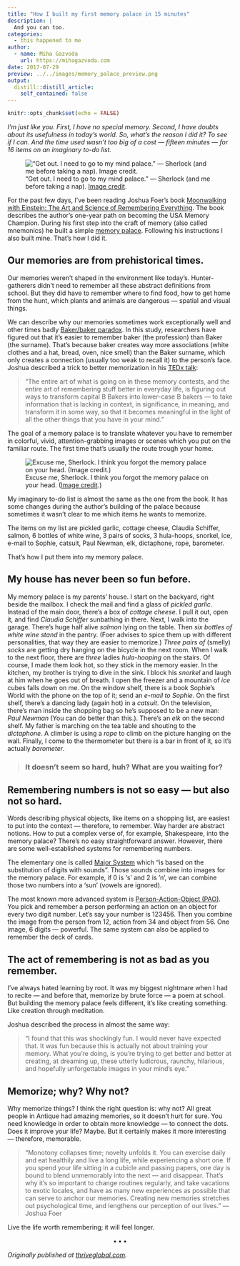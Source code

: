 ```yaml
---
title: "How I built my first memory palace in 15 minutes"
description: |
  And you can too.
categories: 
  - this happened to me
author:
  - name: Miha Gazvoda
    url: https://mihagazvoda.com
date: 2017-07-29
preview: ../../images/memory_palace_preview.png
output:
  distill::distill_article:
    self_contained: false
---
```


```r
knitr::opts_chunk$set(echo = FALSE)
```

*I’m just like you. First, I have no special memory. Second, I have doubts about its usefulness in today’s world. So, what’s the reason I did it? To see if I can. And the time used wasn’t too big of a cost — fifteen minutes — for 16 items on an imaginary to-do list.*

![“Get out. I need to go to my mind palace.” — Sherlock (and me before taking a nap). [Image credit](https://static1.squarespace.com/static/5244f082e4b04206b983cf1e/524cf4d7e4b088674ffc35a4/56a13ed7fd5d084fb715fed5/1453408385339/?format=1500w).](https://cdn-images-1.medium.com/max/2668/1*JpfDC29ty8EQgps0ELRQLQ.png)

For the past few days, I’ve been reading Joshua Foer’s book [Moonwalking with Einstein: The Art and Science of Remembering Everything](https://www.goodreads.com/book/show/6346975-moonwalking-with-einstein?ac=1&from_search=true). The book describes the author’s one-year path on becoming the USA Memory Champion. During his first step into the craft of memory (also called mnemonics) he built a simple [memory palace](https://en.wikipedia.org/wiki/Method_of_loci). Following his instructions I also built mine. That’s how I did it.

## Our memories are from prehistorical times.

Our memories weren’t shaped in the environment like today’s. Hunter-gatherers didn’t need to remember all these abstract definitions from school. But they did have to remember where to find food, how to get home from the hunt, which plants and animals are dangerous — spatial and visual things.

We can describe why our memories sometimes work exceptionally well and other times badly [Baker/baker paradox](http://people.westminstercollege.edu/students/jrr0301/PDF_texts/Cohen.pdf). In this study, researchers have figured out that it’s easier to remember baker (the profession) than Baker (the surname). That’s because baker creates way more associations (white clothes and a hat, bread, oven, nice smell) than the Baker surname, which only creates a connection (usually too weak to recall it) to the person’s face. Joshua described a trick to better memorization in his [TEDx talk](https://www.ted.com/talks/joshua_foer_feats_of_memory_anyone_can_do):

> "The entire art of what is going on in these memory contests, and the entire art of remembering stuff better in everyday life, is figuring out ways to transform capital B Bakers into lower-case B bakers — to take information that is lacking in context, in significance, in meaning, and transform it in some way, so that it becomes meaningful in the light of all the other things that you have in your mind."

The goal of a memory palace is to translate whatever you have to remember in colorful, vivid, attention-grabbing images or scenes which you put on the familiar route. The first time that’s usually the route trough your home.

![Excuse me, Sherlock. I think you forgot the memory palace on your head. ([Image credit](https://www.pinterest.com/pin/461689399271193499/).)](https://cdn-images-1.medium.com/max/2000/0*RXwMjtpe3SVUtk_V.)

My imaginary to-do list is almost the same as the one from the book. It has some changes during the author’s building of the palace because sometimes it wasn’t clear to me which items he wants to memorize.

The items on my list are pickled garlic, cottage cheese, Claudia Schiffer, salmon, 6 bottles of white wine, 3 pairs of socks, 3 hula-hoops, snorkel, ice, e-mail to Sophie, catsuit, Paul Newman, elk, dictaphone, rope, barometer.

That’s how I put them into my memory palace.

## My house has never been so fun before.

My memory palace is my parents’ house. I start on the backyard, right beside the mailbox. I check the mail and find a glass of *pickled garlic*. Instead of the main door, there’s a box of *cottage cheese*. I pull it out, open it, and find *Claudia Schiffer* sunbathing in there. Next, I walk into the garage. There’s huge half alive *salmon* lying on the table. Then *six bottles of white wine stand *in the pantry. (Foer advises to spice them up with different personalities, that way they are easier to memorize.) *Three pairs of *(smelly) *socks* are getting dry hanging on the bicycle in the next room. When I walk to the next floor, there are *three* ladies *hula-hooping* on the stairs. Of course, I made them look hot, so they stick in the memory easier. In the kitchen, my brother is trying to dive in the sink. I block his *snorkel* and laugh at him when he goes out of breath. I open the freezer and a mountain of *ice* cubes falls down on me. On the window shelf, there is a book Sophie’s World with the phone on the top of it; send an *e-mail to Sophie*. On the first shelf, there’s a dancing lady (again hot) in a *catsuit*. On the television, there’s man inside the shopping bag so he’s supposed to be a new man: *Paul* *Newman* (You can do better than this.). There’s an *elk* on the second shelf. My father is marching on the tea table and shouting to the *dictaphone*. A climber is using a *rope* to climb on the picture hanging on the wall. Finally, I come to the thermometer but there is a bar in front of it, so it’s actually *barometer*.  

> ### It doesn’t seem so hard, huh? What are you waiting for?

## Remembering numbers is not so easy — but also not so hard.

Words describing physical objects, like items on a shopping list, are easiest to put into the context — therefore, to remember. Way harder are abstract notions. How to put a complex verse of, for example, Shakespeare, into the memory palace? There’s no easy straightforward answer. However, there are some well-established systems for remembering numbers.

The elementary one is called [Major System](http://major-system.info/en/) which “is based on the substitution of digits with sounds”. Those sounds combine into images for the memory palace. For example, if 0 is ‘s’ and 2 is ’n’, we can combine those two numbers into a ‘sun’ (vowels are ignored).

The most known more advanced system is [Person-Action-Object (PAO)](http://artofmemory.com/wiki/Person-Action-Object_%28PAO%29_System). You pick and remember a person performing an action on an object for every two digit number. Let’s say your number is 123456. Then you combine the image from the person from 12, action from 34 and object from 56. One image, 6 digits — powerful. The same system can also be applied to remember the deck of cards.

## The act of remembering is not as bad as you remember.

I’ve always hated learning by root. It was my biggest nightmare when I had to recite — and before that, memorize by brute force — a poem at school. But building the memory palace feels different, it’s like creating something. Like creation through meditation.

Joshua described the process in almost the same way:

>  “I found that this was shockingly fun. I would never have expected that. It was fun because this is actually not about training your memory. What you’re doing, is you’re trying to get better and better at creating, at dreaming up, these utterly ludicrous, raunchy, hilarious, and hopefully unforgettable images in your mind’s eye.”

## Memorize; why? Why not?

Why memorize things? I think the right question is: why not? All great people in Antique had amazing memories, so it doesn’t hurt for sure. You need knowledge in order to obtain more knowledge — to connect the dots. Does it improve your life? Maybe. But it certainly makes it more interesting — therefore, memorable. 

> “Monotony collapses time; novelty unfolds it. You can exercise daily and eat healthily and live a long life, while experiencing a short one. If you spend your life sitting in a cubicle and passing papers, one day is bound to blend unmemorably into the next — and disappear. That’s why it’s so important to change routines regularly, and take vacations to exotic locales, and have as many new experiences as possible that can serve to anchor our memories. Creating new memories stretches out psychological time, and lengthens our perception of our lives.” — Joshua Foer

Live the life worth remembering; it will feel longer.

<center>$\bullet\bullet\bullet$</center>

*Originally published at [thriveglobal.com](https://www.thriveglobal.com/stories/10006-how-i-built-my-first-memory-palace-in-15-minutes).*


